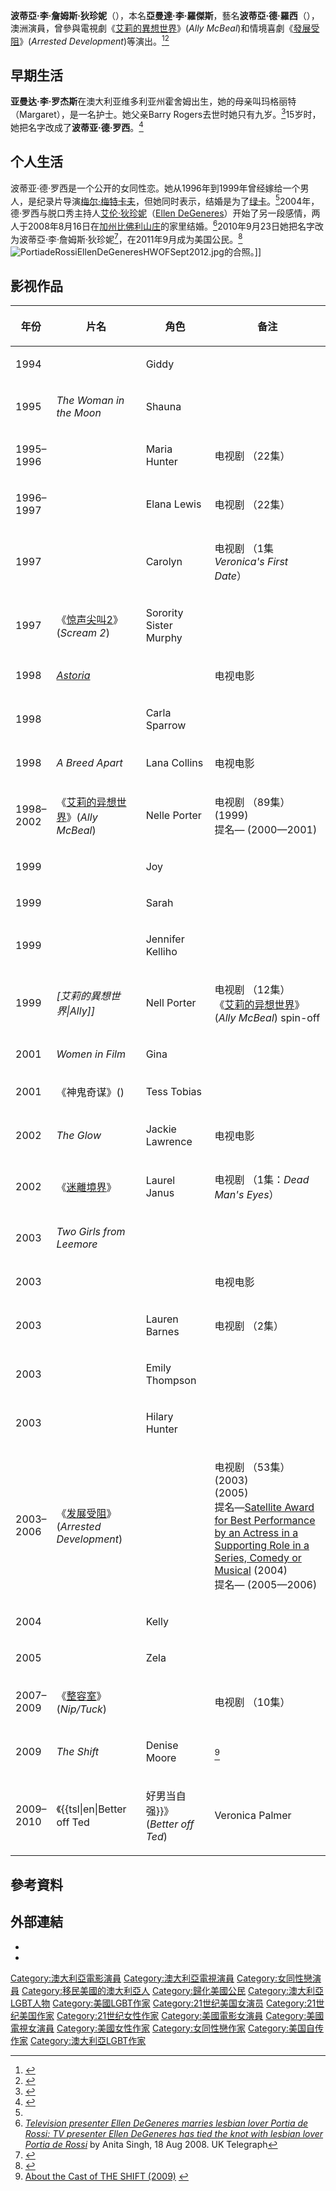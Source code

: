 {{noteTA
|1=zh-hans:艾伦·德杰尼勒斯; zh-hk:艾倫·狄珍妮; zh-tw:艾倫·狄珍妮;
|2=zh-hans:德杰尼勒斯; zh-hk:狄珍妮; zh-tw:狄珍妮;
}}
{{Infobox entertainer
| name = 波蒂亞·德·羅西
| type = 女演员
| image = Portia de Rossi.jpg
| caption = 波蒂亞·德·羅西，2007年2月
| birth_name = Amanda Lee Rogers
| birth_date = {{Birth date and age|1973|1|31}}
| birth_place = {{AUS}}[[維多利亞州|維多利亞州]][[霍舍姆|霍舍姆]]
| nationality  = {{AUS}}<br>{{USA}}
| occupation = 演员，喜剧演员
| years_active = 1994年-至今
| spouse = Mel Metcalfe（1996年–1999年；離婚）<br>[[艾倫·狄珍妮|艾倫·狄珍妮]]（2008年至今）
}}
'''波蒂亞·李·詹姆斯·狄珍妮'''（{{bd|1973年|1月31日|catIdx=D}}），本名'''亞曼達·李·羅傑斯'''，藝名'''波蒂亞·德·羅西'''（{{lang-en|Portia de Rossi}}），澳洲演員，曾參與電視劇《[[艾莉的異想世界|艾莉的異想世界]]》(''Ally McBeal'')和情境喜劇《[[發展受阻|發展受阻]]》(''Arrested Development'')等演出。<ref>{{Cite web|url=http://www.usmagazine.com/celebrity-bios/portia-de-rossi|accessdate=2009-01-28|title=Celebrity Bios: Portia de Rossi|publisher=Us Magazine|language=en|archive-date=2009-07-24|archive-url=https://web.archive.org/web/20090724171636/http://www.usmagazine.com/celebrity-bios/portia-de-rossi|dead-url=no}}</ref><ref>{{Cite web|title=Geelong's Portia Marries Ellen|url=http://www.geelongadvertiser.com.au/article/2008/08/18/17323_news.html|accessdate=2009-01-28|publisher=Geelong Advertiser|date=2008-08-18|language=en|archive-date=2013-10-14|archive-url=https://web.archive.org/web/20131014140120/http://www.geelongadvertiser.com.au/article/2008/08/18/17323_news.html|dead-url=no}}</ref>

==早期生活==
'''亚曼达·李·罗杰斯'''在澳大利亚维多利亚州霍舍姆出生，她的母亲叫玛格丽特（Margaret），是一名护士。她父亲Barry Rogers去世时她只有九岁。<ref>{{Cite web|url=http://www.filmreference.com/film/91/Portia-de-Rossi.html|title=Portia de Rossi profile|publisher=Filmreference.com|accessdate=2010-07-12|archive-date=2018-06-12|archive-url=https://web.archive.org/web/20180612140015/http://www.filmreference.com/film/91/Portia-de-Rossi.html|dead-url=no}}</ref>15岁时，她把名字改成了'''波蒂亚·德·罗西'''。<ref name=Advocate>{{Cite web|url=http://www.advocate.com/issue_story_ektid20037.asp|title=Portia heart and soul|author=Michele Kort|date=2005-09-13|publisher=The Advocate|deadurl=yes|archiveurl=https://web.archive.org/web/20090223013952/http://www.advocate.com/issue_story_ektid20037.asp|archivedate=2009年2月23日}}</ref>

==个人生活==
波蒂亚·德·罗西是一个公开的女同性恋。她从1996年到1999年曾经嫁给一个男人，是纪录片导演[[梅尔·梅特卡夫|梅尔·梅特卡夫]]，但她同时表示，结婚是为了[[绿卡|绿卡]]。<ref name=Advocate/>2004年，德·罗西与脱口秀主持人[[艾伦·狄珍妮|艾伦·狄珍妮]]（[[Ellen_DeGeneres|Ellen DeGeneres]]）开始了另一段感情，两人于2008年8月16日在[[加州|加州]][[比佛利山庄|比佛利山庄]]的家里结婚。<ref name="Television presenter Ellen DeGener">[http://www.telegraph.co.uk/news/newstopics/celebritynews/2580530/Television-presenter-Ellen-DeGeneres-marries-lesbian-lover-Portia-de-Rossi.html ''Television presenter Ellen DeGeneres marries lesbian lover Portia de Rossi: TV presenter Ellen DeGeneres has tied the knot with lesbian lover Portia de Rossi''] {{Wayback|url=http://www.telegraph.co.uk/news/newstopics/celebritynews/2580530/Television-presenter-Ellen-DeGeneres-marries-lesbian-lover-Portia-de-Rossi.html |date=20100626123638 }} by Anita Singh, 18 Aug 2008. UK Telegraph</ref>2010年9月23日她把名字改为波蒂亞·李·詹姆斯·狄珍妮<ref name=Yahoo.com>{{Cite news|title=Portia de Rossi takes wife Ellen DeGeneres' name|url=http://www.usatoday.com/life/people/2010-09-23-derossi-name-change_N.htm|work=USA Today|date=2010-09-23|accessdate=2012-03-14|archive-date=2011-02-06|archive-url=https://web.archive.org/web/20110206152239/http://www.usatoday.com/life/people/2010-09-23-derossi-name-change_N.htm|dead-url=no}}</ref>，在2011年9月成为美国公民。<ref>{{Cite web |url=http://ellen.warnerbros.com/2011/09/portia_becomes_a_us_citizen_0915.php |title=Portia Becomes a U.S. Citizen! |access-date=2012-03-14 |archive-date=2012-07-10 |archive-url=https://web.archive.org/web/20120710121153/http://ellen.warnerbros.com/2011/09/portia_becomes_a_us_citizen_0915.php |dead-url=no }}</ref>
[[File:PortiadeRossiEllenDeGeneresHWOFSept2012.jpg|thumb]]的合照。]]

==影视作品==
<!-- do not add rowspans to this table, it breaks sorting -->
{| class="wikitable sortable"
|-
! 年份
! 片名
! 角色
! class="unsortable" | 备注
|-
|1994
|''{{tsl|en|Sirens (film)|Sirens}}''
|Giddy
|
|-
|1995
|''The Woman in the Moon''
|Shauna
|
|-
|1995–<br/>1996
|''{{tsl|en|Too Something|Too Something}}''
|Maria Hunter
|电视剧 （22集）
|-
|1996–<br/>1997
|''{{tsl|en|Nick Freno: Licensed Teacher|Nick Freno: Licensed Teacher}}''
|Elana Lewis
|电视剧 （22集）
|-
|1997
|''{{tsl|en|Veronica's Closet|Veronica's Closet}}''
|Carolyn
|电视剧 （1集 ''Veronica's First Date''）
|-
|1997
|《[[惊声尖叫2|惊声尖叫2]]》(''Scream 2'')
|Sorority Sister Murphy
|
|-
|1998
|''[[Astoria_(1998_TV_movie)|Astoria]]''
|
|电视电影
|-
|1998
|''{{tsl|en|Girl (1998 film)|Girl (1998年電影)|Girl}}''
|Carla Sparrow
|
|-
|1998
|''A Breed Apart''
|Lana Collins
|电视电影
|-
|1998–<br/>2002
|《[[艾莉的异想世界|艾莉的异想世界]]》(''Ally McBeal'')
|Nelle Porter
|电视剧 （89集）<br/>{{tsl|en|Screen Actors Guild Award for Outstanding Performance by an Ensemble in a Comedy Series|Screen Actors Guild Award for Outstanding Performance by an Ensemble in a Comedy Series}} (1999)<br/>提名—{{tsl|en|Screen Actors Guild Award for Outstanding Performance by an Ensemble in a Comedy Series|Screen Actors Guild Award for Outstanding Performance by an Ensemble in a Comedy Series}} (2000—2001)
|-
|1999
|''{{tsl|en|The Invisibles|The Invisibles}}''
|Joy
|
|-
|1999
|''{{tsl|en|American Intellectuals|American Intellectuals}}''
|Sarah
|
|-
|1999
|''{{tsl|en|Stigmata (film)|Stigmata}}'' 
|Jennifer Kelliho
|
|-
|1999
|''[艾莉的異想世界|Ally]]''
|Nell Porter
|电视剧 （12集）<br/>《[[艾莉的异想世界|艾莉的异想世界]]》(''Ally McBeal'') spin-off
|-
|2001
|''Women in Film''
|Gina
|
|-
|2001
|《神鬼奇谋》(''{{tsl|en|Who Is Cletis Tout?|Who Is Cletis Tout?}}'')
|Tess Tobias
|
|-
|2002
|''The Glow''
|Jackie Lawrence
|电视电影
|-
|2002
|《[[迷離境界|迷離境界]]》
|Laurel Janus
|电视剧 （1集：''Dead Man's Eyes''）
|-
|2003
|''Two Girls from Leemore''
|
|
|-
|2003
|''{{tsl|en|America's Prince: The John F. Kennedy Jr. Story|America's Prince: The John F. Kennedy Jr. Story}}''
|{{tsl|en|Carolyn Bessette-Kennedy|Carolyn Bessette-Kennedy}}
|电视电影
|-
|2003
|''{{tsl|en|Mister Sterling|Mister Sterling}}''
|Lauren Barnes
|电视剧 （2集）
|-
|2003
|''{{tsl|en|I Witness|I Witness}}''
|Emily Thompson
|
|-
|2003
|''{{tsl|en|The Night We Called It a Day (film)|The Night We Called It a Day}}''
|Hilary Hunter
|
|-
|2003–<br/>2006
|《[[发展受阻|发展受阻]]》(''Arrested Development'')
|{{tsl|en|Lindsay Bluth Fünke|Lindsay Bluth Fünke}}
| 电视剧 （53集） <br/>{{tsl|en|TV Land Award|TV Land Award for Future Classic}} (2003)<br/>{{tsl|en|Satellite Award for Best Actress – Television Series Musical or Comedy|Satellite Award for Best Actress – Television Series Musical or Comedy}} (2005)<br/>提名—[[卫星奖|Satellite Award for Best Performance by an Actress in a Supporting Role in a Series, Comedy or Musical]] (2004)<br/>提名—{{tsl|en|Screen Actors Guild Award for Outstanding Performance by an Ensemble in a Comedy Series|Screen Actors Guild Award for Outstanding Performance by an Ensemble in a Comedy Series}} (2005—2006)
|-
|2004
|''{{tsl|en|Dead & Breakfast|Dead & Breakfast}}''
|Kelly
|
|-
|2005
|''{{tsl|en|Cursed (2005 film)|Cursed}}''
|Zela
|
|-
|2007–<br/>2009
|《[[整容室|整容室]]》(''Nip/Tuck'')
|{{tsl|en|Olivia Lord|Olivia Lord}}
|电视剧 （10集）
|-
|2009
|''The Shift''
|Denise Moore
|<ref>[http://www.dyermovie.com/about/cast About the Cast of THE SHIFT (2009)] {{webarchive|url=https://web.archive.org/web/20140222030536/http://www.dyermovie.com/about/cast |date=2014-02-22 }}</ref>
|-
|2009–<br/>2010
|《{{tsl|en|Better off Ted||好男当自强}}》(''Better off Ted'')
|Veronica Palmer
|电视剧 （26集）
|}

== 參考資料 ==
{{reflist|2}}

== 外部連結 ==
{{Commons category|Portia de Rossi}}
* {{IMDB name|5577}}
* {{Amg name|198456}}

{{Authority control}}
{{DEFAULTSORT:Derossi, Portia}}
[[Category:澳大利亞電影演員|Category:澳大利亞電影演員]]
[[Category:澳大利亞電視演員|Category:澳大利亞電視演員]]
[[Category:女同性戀演員|Category:女同性戀演員]]
[[Category:移民美國的澳大利亞人|Category:移民美國的澳大利亞人]]
[[Category:歸化美國公民|Category:歸化美國公民]]
[[Category:澳大利亞LGBT人物|Category:澳大利亞LGBT人物]]
[[Category:美國LGBT作家|Category:美國LGBT作家]]
[[Category:21世纪美国女演员|Category:21世纪美国女演员]]
[[Category:21世纪美国作家|Category:21世纪美国作家]]
[[Category:21世纪女性作家|Category:21世纪女性作家]]
[[Category:美國電影女演員|Category:美國電影女演員]]
[[Category:美國電視女演員|Category:美國電視女演員]]
[[Category:美國女性作家|Category:美國女性作家]]
[[Category:女同性戀作家|Category:女同性戀作家]]
[[Category:美国自传作家|Category:美国自传作家]]
[[Category:澳大利亞LGBT作家|Category:澳大利亞LGBT作家]]